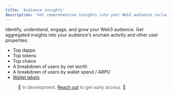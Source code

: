 ```yaml
---
title: 'Audience insights'
description: 'Get comprehensive insights into your Web3 audience including their onchain activity, top dapps, tokens, chains, and user segmentation by net worth and spending patterns.'
---
```


Identify, understand, engage, and grow your Web3 audience. 
Get aggregated insights into your audience's onchain activity and other user properties: 
- Top dapps
- Top tokens
- Top chains
- A breakdown of users by net worth
- A breakdown of users by wallet spend / ARPU
- <a href="/features/wallet-intelligence/wallet-labels">Wallet labels</a>

> 🚧 In development. <a href="https://cal.com/formo/30min">Reach out</a> to get early access. 🚧
